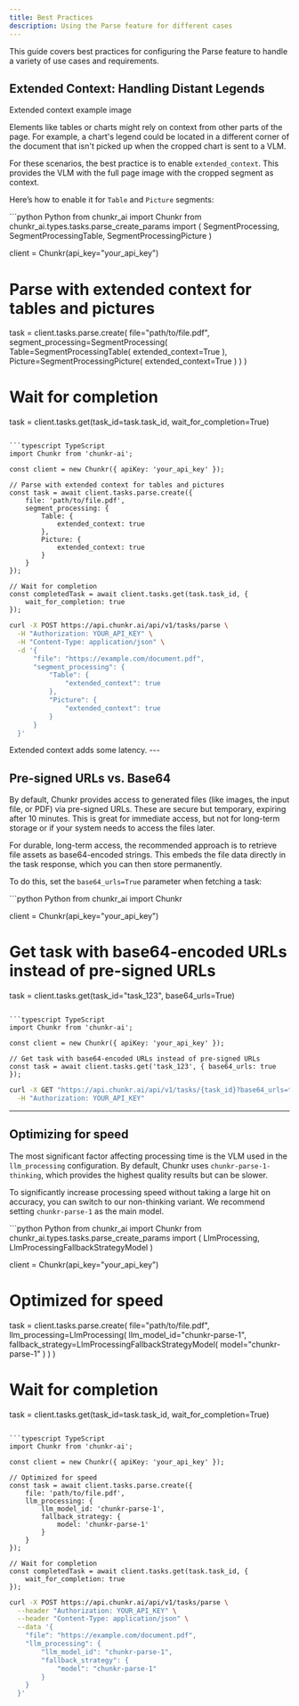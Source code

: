 ```yaml
---
title: Best Practices
description: Using the Parse feature for different cases
---
```


This guide covers best practices for configuring the Parse feature to handle a variety of use cases and requirements.

## Extended Context: Handling Distant Legends

<Frame>Extended context example image</Frame>

Elements like tables or charts might rely on context from other parts of the page. For example, a chart's legend could be located in a different corner of the document that isn't picked up when the cropped chart is sent to a VLM.

For these scenarios, the best practice is to enable `extended_context`. This provides the VLM with the full page image with the cropped segment as context.

Here’s how to enable it for `Table` and `Picture` segments:

<CodeGroup>
  ```python Python
  from chunkr_ai import Chunkr
  from chunkr_ai.types.tasks.parse_create_params import (
      SegmentProcessing,
      SegmentProcessingTable,
      SegmentProcessingPicture
  )

  client = Chunkr(api_key="your_api_key")

  # Parse with extended context for tables and pictures
  task = client.tasks.parse.create(
      file="path/to/file.pdf",
      segment_processing=SegmentProcessing(
          Table=SegmentProcessingTable(
              extended_context=True
          ),
          Picture=SegmentProcessingPicture(
              extended_context=True
          )
      )
  )

  # Wait for completion
  task = client.tasks.get(task_id=task.task_id, wait_for_completion=True)
  ```

  ```typescript TypeScript
  import Chunkr from 'chunkr-ai';

  const client = new Chunkr({ apiKey: 'your_api_key' });

  // Parse with extended context for tables and pictures
  const task = await client.tasks.parse.create({
      file: 'path/to/file.pdf',
      segment_processing: {
          Table: {
              extended_context: true
          },
          Picture: {
              extended_context: true
          }
      }
  });

  // Wait for completion
  const completedTask = await client.tasks.get(task.task_id, {
      wait_for_completion: true
  });
  ```

  ```bash cURL
  curl -X POST https://api.chunkr.ai/api/v1/tasks/parse \
    -H "Authorization: YOUR_API_KEY" \
    -H "Content-Type: application/json" \
    -d '{
        "file": "https://example.com/document.pdf",
        "segment_processing": {
            "Table": {
                "extended_context": true
            },
            "Picture": {
                "extended_context": true
            }
        }
    }'
  ````

</CodeGroup>
<Tip>
  Extended context adds some latency.
</Tip>
---

## Pre-signed URLs vs. Base64

By default, Chunkr provides access to generated files (like images, the input file, or PDF) via pre-signed URLs. These are secure but temporary, expiring after 10 minutes. This is great for immediate access, but not for long-term storage or if your system needs to access the files later.

For durable, long-term access, the recommended approach is to retrieve file assets as base64-encoded strings. This embeds the file data directly in the task response, which you can then store permanently.

To do this, set the `base64_urls=True` parameter when fetching a task:

<CodeGroup>
  ```python Python
  from chunkr_ai import Chunkr

  client = Chunkr(api_key="your_api_key")

  # Get task with base64-encoded URLs instead of pre-signed URLs
  task = client.tasks.get(task_id="task_123", base64_urls=True)
  ```

  ```typescript TypeScript
  import Chunkr from 'chunkr-ai';

  const client = new Chunkr({ apiKey: 'your_api_key' });

  // Get task with base64-encoded URLs instead of pre-signed URLs
  const task = await client.tasks.get('task_123', { base64_urls: true });
  ```

  ```bash cURL
  curl -X GET "https://api.chunkr.ai/api/v1/tasks/{task_id}?base64_urls=true" \
    -H "Authorization: YOUR_API_KEY"
  ````

</CodeGroup>

---

## Optimizing for speed

The most significant factor affecting processing time is the VLM used in the `llm_processing` configuration. By default, Chunkr uses `chunkr-parse-1-thinking`, which provides the highest quality results but can be slower.

To significantly increase processing speed without taking a large hit on accuracy, you can switch to our non-thinking variant. We recommend setting `chunkr-parse-1` as the main model.

<CodeGroup>
  ```python Python
  from chunkr_ai import Chunkr
  from chunkr_ai.types.tasks.parse_create_params import (
      LlmProcessing,
      LlmProcessingFallbackStrategyModel
  )

  client = Chunkr(api_key="your_api_key")

  # Optimized for speed
  task = client.tasks.parse.create(
      file="path/to/file.pdf",
      llm_processing=LlmProcessing(
          llm_model_id="chunkr-parse-1",
          fallback_strategy=LlmProcessingFallbackStrategyModel(
              model="chunkr-parse-1"
          )
      )
  )

  # Wait for completion
  task = client.tasks.get(task_id=task.task_id, wait_for_completion=True)
  ```

  ```typescript TypeScript
  import Chunkr from 'chunkr-ai';

  const client = new Chunkr({ apiKey: 'your_api_key' });

  // Optimized for speed
  const task = await client.tasks.parse.create({
      file: 'path/to/file.pdf',
      llm_processing: {
          llm_model_id: 'chunkr-parse-1',
          fallback_strategy: {
              model: 'chunkr-parse-1'
          }
      }
  });

  // Wait for completion
  const completedTask = await client.tasks.get(task.task_id, {
      wait_for_completion: true
  });
  ```

  ```bash cURL
  curl -X POST https://api.chunkr.ai/api/v1/tasks/parse \
    --header "Authorization: YOUR_API_KEY" \
    --header "Content-Type: application/json" \
    --data '{
      "file": "https://example.com/document.pdf",
      "llm_processing": {
          "llm_model_id": "chunkr-parse-1",
          "fallback_strategy": {
              "model": "chunkr-parse-1"
          }
      }
    }'
  ````

</CodeGroup>


